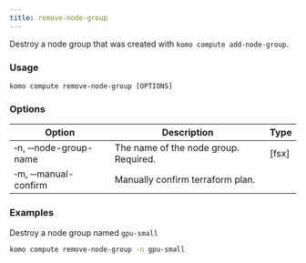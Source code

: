 ```yaml
---
title: remove-node-group
---
```


Destroy a node group that was created with `komo compute add-node-group`.

### Usage

`komo compute remove-node-group [OPTIONS]`

### Options

| Option                              	    | Description                                                       	| Type 	|
|-----------------------------------------  |-------------------------------------------------------------------	|------	|
| &#x2011;n, &#x2011;&#x2011;node-group-name 	| The name of the node group. Required.                     | [fsx] |
| &#x2011;m, &#x2011;&#x2011;manual-confirm | Manually confirm terraform plan.                                      |      	|

### Examples

Destroy a node group named `gpu-small`
```bash
komo compute remove-node-group -n gpu-small
```